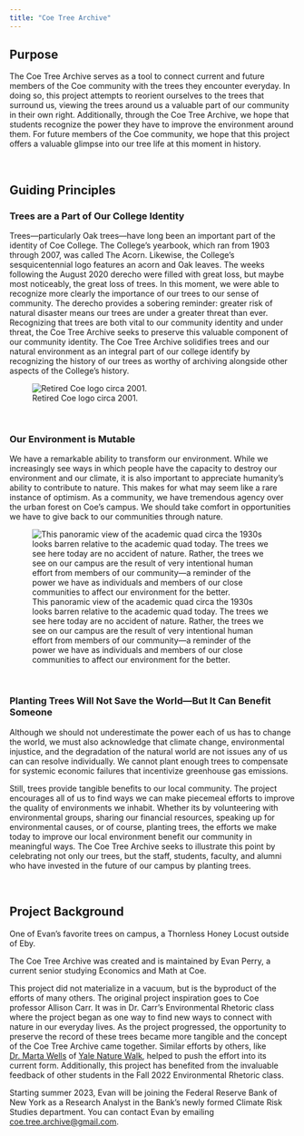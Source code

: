 ```yaml
---
title: "Coe Tree Archive"
---
```


## Purpose

The Coe Tree Archive serves as a tool to connect current and future members of the Coe community with the trees they encounter everyday. In doing so, this project attempts to reorient ourselves to the trees that surround us, viewing the trees around us a valuable part of our community in their own right. Additionally, through the Coe Tree Archive, we hope that students recognize the power they have to improve the environment around them. For future members of the Coe community, we hope that this project offers a valuable glimpse into our tree life at this moment in history.

<br>

## Guiding Principles

### Trees are a Part of Our College Identity

Trees---particularly Oak trees---have long been an important part of the identity of Coe College. The College's yearbook, which ran from 1903 through 2007, was called The Acorn. Likewise, the College's sesquicentennial logo features an acorn and Oak leaves. The weeks following the August 2020 derecho were filled with great loss, but maybe most noticeably, the great loss of trees. In this moment, we were able to recognize more clearly the importance of our trees to our sense of community. The derecho provides a sobering reminder: greater risk of natural disaster means our trees are under a greater threat than ever. Recognizing that trees are both vital to our community identity and under threat, the Coe Tree Archive seeks to preserve this valuable component of our community identity. The Coe Tree Archive solidifies trees and our natural environment as an integral part of our college identify by recognizing the history of our trees as worthy of archiving alongside other aspects of the College's history.

![Retired Coe logo circa 2001.](images/old_logo.png)

<br>

### Our Environment is Mutable

We have a remarkable ability to transform our environment. While we increasingly see ways in which people have the capacity to destroy our environment and our climate, it is also important to appreciate humanity's ability to contribute to nature. This makes for what may seem like a rare instance of optimism. As a community, we have tremendous agency over the urban forest on Coe's campus. We should take comfort in opportunities we have to give back to our communities through nature.

![This panoramic view of the academic quad circa the 1930s looks barren relative to the academic quad today. The trees we see here today are no accident of nature. Rather, the trees we see on our campus are the result of very intentional human effort from members of our community---a reminder of the power we have as individuals and members of our close communities to affect our environment for the better.](images/academic_quad.png)

<br>

### Planting Trees Will Not Save the World---But It Can Benefit Someone

Although we should not underestimate the power each of us has to change the world, we must also acknowledge that climate change, environmental injustice, and the degradation of the natural world are not issues any of us can can resolve individually. We cannot plant enough trees to compensate for systemic economic failures that incentivize greenhouse gas emissions.

Still, trees provide tangible benefits to our local community. The project encourages all of us to find ways we can make piecemeal efforts to improve the quality of environments we inhabit. Whether its by volunteering with environmental groups, sharing our financial resources, speaking up for environmental causes, or of course, planting trees, the efforts we make today to improve our local environment benefit our community in meaningful ways. The Coe Tree Archive seeks to illustrate this point by celebrating not only our trees, but the staff, students, faculty, and alumni who have invested in the future of our campus by planting trees.

<br>

## Project Background

One of Evan's favorite trees on campus, a Thornless Honey Locust outside of Eby.

The Coe Tree Archive was created and is maintained by Evan Perry, a current senior studying Economics and Math at Coe.

This project did not materialize in a vacuum, but is the byproduct of the efforts of many others. The original project inspiration goes to Coe professor Allison Carr. It was in Dr. Carr's Environmental Rhetoric class where the project began as one way to find new ways to connect with nature in our everyday lives. As the project progressed, the opportunity to preserve the record of these trees became more tangible and the concept of the Coe Tree Archive came together. Similar efforts by others, like [Dr. Marta Wells](https://eeb.yale.edu/people/faculty-lecturer/marta-wells) of [Yale Nature Walk](https://naturewalk.yale.edu/about), helped to push the effort into its current form. Additionally, this project has benefited from the invaluable feedback of other students in the Fall 2022 Environmental Rhetoric class.

Starting summer 2023, Evan will be joining the Federal Reserve Bank of New York as a Research Analyst in the Bank's newly formed Climate Risk Studies department. You can contact Evan by emailing [coe.tree.archive\@gmail.com](mailto:coe.tree.archive@gmail.com).
